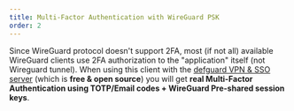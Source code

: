 ```yaml
---
title: Multi-Factor Authentication with WireGuard PSK
order: 2
---
```


Since WireGuard protocol doesn't support 2FA, most (if not all) available WireGuard clients use 2FA authorization to the "application" itself (not Wireguard tunnel).
When using this client with the <a href="https://github.com/defguard/defguard" target="_blank">defguard VPN & SSO server</a> (which is <strong>free & open source</strong>)
you will get <strong>real Multi-Factor Authentication using TOTP/Email codes + WireGuard Pre-shared session keys</strong>.
